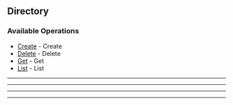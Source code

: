 
## Directory

### Available Operations

* [Create](/typescript/directory/create) - Create
* [Delete](/typescript/directory/delete) - Delete
* [Get](/typescript/directory/get) - Get
* [List](/typescript/directory/list) - List

---
<Create />

---
<Delete />

---
<Get />

---
<List />
